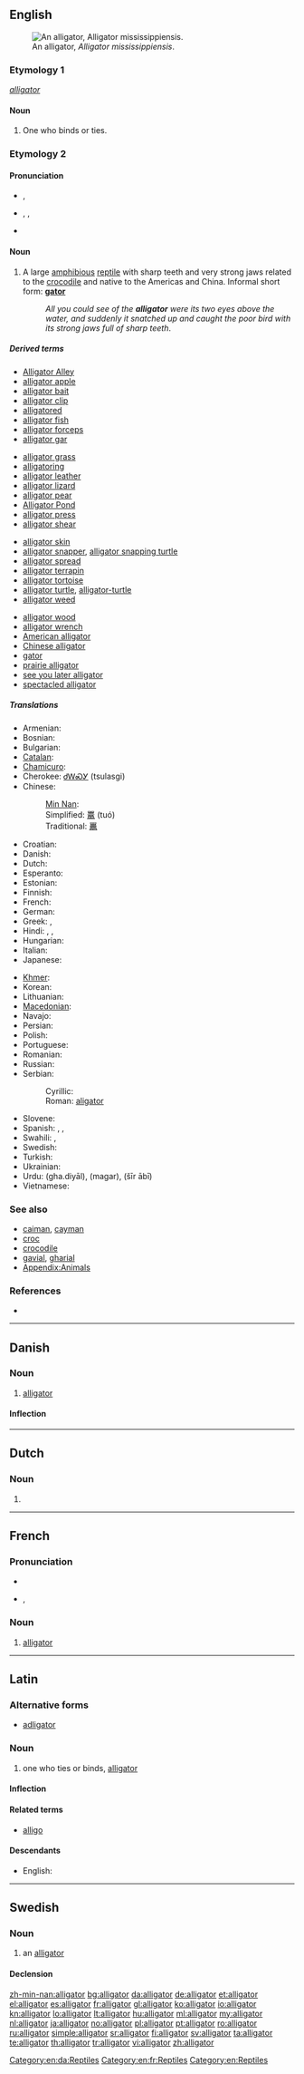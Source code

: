{{wikipedia}}
{{also|Alligator}}
==English==
[[Image:Brookfield zoo fg06.jpg|thumb|right|An alligator, ''Alligator mississippiensis''.]]

===Etymology 1===
{{etyl|la}} ''[[alligator#Latin|alligator]]''

====Noun====
{{en-noun}}

# {{obsolete}} One who binds or ties.

===Etymology 2===
{{etyl|es}} {{term|el|lang=es}} {{term|lagarto|lang=es||the lizard}}

====Pronunciation====
* {{a|UK}} {{IPA|/ˈælɪɡeɪtə/}}, {{SAMPA|/"{lIgeIt@/}}
* {{a|US}} {{enPR|ălʹĭ-gā-tər}}, {{IPA|/ˈælɪɡeɪtɚ/}}, {{SAMPA|/"{lIgeIt@`/}}
* {{audio|En-us-alligator.ogg|Audio (US)}}

====Noun====
{{en-noun}}

# A large [[amphibious]] [[reptile]] with sharp teeth and very strong jaws related to the [[crocodile]] and native to the Americas and China. Informal short form: '''[[gator]]'''
#: ''All you could see of the '''alligator''' were its two eyes above the water, and suddenly it snatched up and caught the poor bird with its strong jaws full of sharp teeth''.

=====Derived terms=====
{{rel-top4|Terms derived from ''alligator''}}
* [[w:Alligator Alley|Alligator Alley]]
* [[alligator apple]]
* [[alligator bait]]
* [[alligator clip]]
* [[alligatored]]<!--adjective-->
* [[alligator fish]]
* [[alligator forceps]]
* [[alligator gar]]
{{rel-mid4}}
* [[alligator grass]]
* [[alligatoring]]<!--noun-->
* [[alligator leather]]
* [[alligator lizard]]
* [[alligator pear]]
* [[w:Alligator Pond|Alligator Pond]]
* [[alligator press]]
* [[alligator shear]]
{{rel-mid4}}
* [[alligator skin]]
* [[alligator snapper]], [[alligator snapping turtle]]
* [[alligator spread]]
* [[alligator terrapin]]
* [[alligator tortoise]]
* [[alligator turtle]], [[alligator-turtle]]
* [[alligator weed]]
{{rel-mid4}}
* [[alligator wood]]
* [[alligator wrench]]
* [[American alligator]]
* [[Chinese alligator]]
* [[gator]]
* [[prairie alligator]]
* [[see you later alligator]]
* [[spectacled alligator]]
{{rel-bottom}}

=====Translations=====
{{trans-top|A large [[amphibious]] [[reptile]] with sharp teeth and very strong jaws}}
* Armenian: {{t-|hy|ալիգատոր|tr=aligator}}
* Bosnian: {{t-|bs|aligator|m}}
* Bulgarian: {{t+|bg|алигатор|m|tr=aligator}}
* [[Catalan]]: {{t|ca|al·ligàtor|m}}
* [[Chamicuro]]: {{tø|ccc|kashyuna}}
* Cherokee: [[ᏧᎳᏍᎩ]] (tsulasgi)
* Chinese:
*: [[Min Nan]]: {{tø|nan|覓仔|tr=ba̍h-á|sc=Hans}}
*: Simplified: [[鼍]] (tuó)
*: Traditional: [[鼉]]
* Croatian: {{t-|hr|aligator|m}}
* Danish: {{t+|da|alligator|c}}
* Dutch: {{t+|nl|alligator|m}}
* Esperanto: {{t-|eo|aligatoro|xs=Esperanto}}
* Estonian: {{t|et|alligaator}}
* Finnish: {{t+|fi|alligaattori}}
* French: {{t+|fr|alligator|m}}
* German: {{t+|de|Alligator|m}}
* Greek: {{t+|el|αλλιγάτορας|m|tr=alligátoras}}, {{t|el|αλιγάτορας|m|sc=Grek}}
* Hindi: {{t|hi|मगरमच्छ|tr=magarmucch|xs=Hindi}}, {{t-|hi|घड़ियाल|tr=gha.diyāl|xs=Hindi}}, {{t-|hi|मगर|tr=magar|xs=Hindi}}
* Hungarian: {{t-|hu|aligátor}}
* Italian: {{t+|it|alligatore|m}}
* Japanese: {{t+|ja|わに|tr=wani}}
{{trans-mid}}
* [[Khmer]]: {{t-|km|ក្រពើ|tr=grabpeu|sc=Khmr|xs=Khmer}}
* Korean: {{t|ko|악어|tr=ag-eo|sc=Kore}}
* Lithuanian: {{t+|lt|aligatorius|m|xs=Lithuanian}}
* [[Macedonian]]: {{t-|mk|алигатор|m}}
* Navajo: {{tø|nv|bitseeʼ yee adiłhałii}}
* Persian: {{t+|fa|تمساح|xs=Persian}}
* Polish: {{t+|pl|aligator|m}}
* Portuguese: {{t+|pt|jacaré|m}}
* Romanian: {{t+|ro|aligator|m}}
* Russian: {{t+|ru|аллигатор|m|tr=alligátor}}
* Serbian:
*: Cyrillic: {{t-|sr|алигатор|m|sc=Cyrl}}
*: Roman: [[aligator#Serbian|aligator]] {{m}}
* Slovene: {{t+|sl|aligator|m}}
* Spanish: {{t-|es|aligátor|m}}, {{t-|es|aligator|m}}, {{t-|es|caimán|m}}
* Swahili: {{t+|sw|aligatori}}, {{t+|sw|aligeita}}
* Swedish: {{t+|sv|alligator|c}}
* Turkish: {{t+|tr|timsah}}
* Ukrainian: {{t|uk|алiгатор|m|xs=Ukrainian}}
* Urdu: {{ur-Arab|[[گھڑیال]]}} (gha.diyāl), {{ur-Arab|[[مگر]]}} (magar), {{ur-Arab|[[شیر ابی|شیر آبی]]}} (šīr ābī)
* Vietnamese: {{t+|vi|cá sấu|xs=Vietnamese}}
{{trans-bottom}}

===See also===
* [[caiman]], [[cayman]]
* [[croc]]
* [[crocodile]]
* [[gavial]], [[gharial]]
* [[Appendix:Animals]]

===References===
* {{R:BBS}}

----

==Danish==

===Noun===
{{da-noun|en|er}}

# [[#English|alligator]]

====Inflection====
{{da-noun-infl|en|er}}

[[Category:en:da:Reptiles]]

----

==Dutch==

===Noun===
{{nl-noun|g=m|alligators|dim=*}}

# {{l|en|alligator}}

----

==French==

===Pronunciation===
* {{audio|Fr-alligator.ogg|audio}}
* {{IPA|/a.li.ɡa.tɔʁ/|lang=fr}}, {{SAMPA|/a.li.ga.tOR/}}

===Noun===
{{fr-noun|m}}

# [[#English|alligator]] {{gloss|animal}}

[[Category:en:fr:Reptiles]]

----

==Latin==

===Alternative forms===
* [[adligator]]

===Noun===
{{la-noun|alligātor|alligatoris|alligatōris|m|third}}

# one who ties or binds, [[alligator#English|alligator]] {{qualifier|obsolete}}

====Inflection====
{{la-decl-3rd|alligator|alligātor|alligator|alligatōr}}

====Related terms====
* [[alligo]]

====Descendants====
* English: {{l|en|alligator}}

----

==Swedish==

===Noun===
{{sv-noun|g=c}}

# an [[#English|alligator]] {{gloss|animal}}

====Declension====
{{sv-noun-reg-r-c|3=alligatore}}

[[Category:en:Reptiles]]

[[zh-min-nan:alligator]]
[[bg:alligator]]
[[da:alligator]]
[[de:alligator]]
[[et:alligator]]
[[el:alligator]]
[[es:alligator]]
[[fr:alligator]]
[[gl:alligator]]
[[ko:alligator]]
[[io:alligator]]
[[kn:alligator]]
[[lo:alligator]]
[[lt:alligator]]
[[hu:alligator]]
[[ml:alligator]]
[[my:alligator]]
[[nl:alligator]]
[[ja:alligator]]
[[no:alligator]]
[[pl:alligator]]
[[pt:alligator]]
[[ro:alligator]]
[[ru:alligator]]
[[simple:alligator]]
[[sr:alligator]]
[[fi:alligator]]
[[sv:alligator]]
[[ta:alligator]]
[[te:alligator]]
[[th:alligator]]
[[tr:alligator]]
[[vi:alligator]]
[[zh:alligator]]